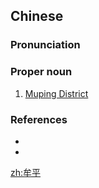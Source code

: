 ==Chinese==
{{zh-forms}}

===Pronunciation===
{{zh-pron
|m=Mùpíng
|cat=pn
}}

===Proper noun===
{{zh-proper noun}}

# [[w:Muping District|Muping District]]

===References===
* {{pedialite|Muping District}}
* {{pedialite|牟平区|lang=zh}}

[[zh:牟平]]